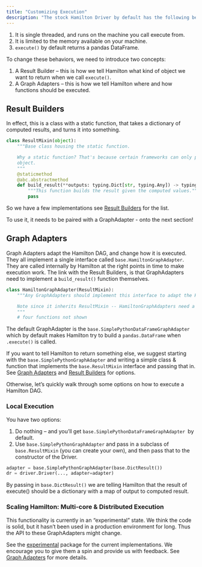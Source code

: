 ```yaml
---
title: "Customizing Execution"
description: "The stock Hamilton Driver by default has the following behaviors:"
---
```


1. It is single threaded, and runs on the machine you call execute from.
2. It is limited to the memory available on your machine.
3. `execute()` by default returns a pandas DataFrame.

To change these behaviors, we need to introduce two concepts:

1. A Result Builder – this is how we tell Hamilton what kind of object we want
   to return when we call `execute()`.
2. A Graph Adapters – this is how we tell Hamilton where and how functions
   should be executed.

## Result Builders

In effect, this is a class with a static function, that takes a dictionary of
computed results, and turns it into something.

```py
class ResultMixin(object):
    """Base class housing the static function.

    Why a static function? That's because certain frameworks can only pickle a static function, not an entire
    object.
    """
    @staticmethod
    @abc.abstractmethod
    def build_result(**outputs: typing.Dict[str, typing.Any]) -> typing.Any:
        """This function builds the result given the computed values."""
        pass
```

So we have a few implementations see
[Result Builders](/api-reference/result-builders) for the list.

To use it, it needs to be paired with a GraphAdapter - onto the next section!

## Graph Adapters

Graph Adapters adapt the Hamilton DAG, and change how it is executed. They all
implement a single interface called `base.HamiltonGraphAdapter`. They are called
internally by Hamilton at the right points in time to make execution work. The
link with the Result Builders, is that GraphAdapters need to implement a
`build_result()` function themselves.

```py
class HamiltonGraphAdapter(ResultMixin):
    """Any GraphAdapters should implement this interface to adapt the HamiltonGraph for that particular context.

    Note since it inherits ResultMixin -- HamiltonGraphAdapters need a `build_result` function too.
    """
    # four functions not shown
```

The default GraphAdapter is the `base.SimplePythonDataFrameGraphAdapter` which
by default makes Hamilton try to build a `pandas.DataFrame` when `.execute()` is
called.

If you want to tell Hamilton to return something else, we suggest starting with
the `base.SimplePythonGraphAdapter` and writing a simple class & function that
implements the `base.ResultMixin` interface and passing that in. See
[Graph Adapters](/api-reference/graph-adapters) and
[Result Builders](/api-reference/result-builders) for options.

Otherwise, let’s quickly walk through some options on how to execute a Hamilton
DAG.

### Local Execution

You have two options:

1. Do nothing – and you’ll get `base.SimplePythonDataFrameGraphAdapter `by
   default.
2. Use `base.SimplePythonGraphAdapter` and pass in a subclass of
   `base.ResultMixin` (you can create your own), and then pass that to the
   constructor of the Driver.

```py Example
adapter = base.SimplePythonGraphAdapter(base.DictResult())
dr = driver.Driver(..., adapter=adapter)
```

By passing in `base.DictResult()` we are telling Hamilton that the result of
execute() should be a dictionary with a map of output to computed result.

### Scaling Hamilton: Multi-core & Distributed Execution

This functionality is currently in an “experimental” state. We think the code is
solid, but it hasn’t been used in a production environment for long. Thus the
API to these GraphAdapters might change.

See the
[experimental](https://github.com/dagworks-inc/hamilton/tree/main/hamilton/experimental)
package for the current implementations. We encourage you to give them a spin
and provide us with feedback. See
[Graph Adapters](/api-reference/graph-adapters) for more details.
